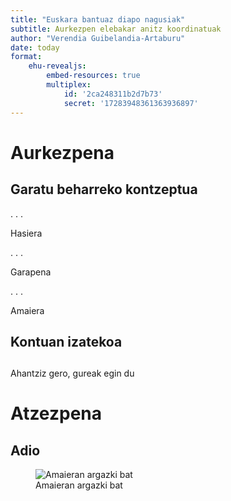 ```yaml
---
title: "Euskara bantuaz diapo nagusiak"
subtitle: Aurkezpen elebakar anitz koordinatuak
author: "Verendia Guibelandia-Artaburu"
date: today
format: 
    ehu-revealjs:
        embed-resources: true
        multiplex: 
            id: '2ca248311b2d7b73'
            secret: '17283948361363936897'
---
```


# Aurkezpena

## Garatu beharreko kontzeptua

. . .

Hasiera

. . .

Garapena

. . .

Amaiera

## Kontuan izatekoa

::: {.callout-note}
## 
Ahantziz gero, gureak egin du
:::

# Atzezpena

## Adio

![Amaieran argazki bat](Buelti_mutilakin_2024-08-22.png)